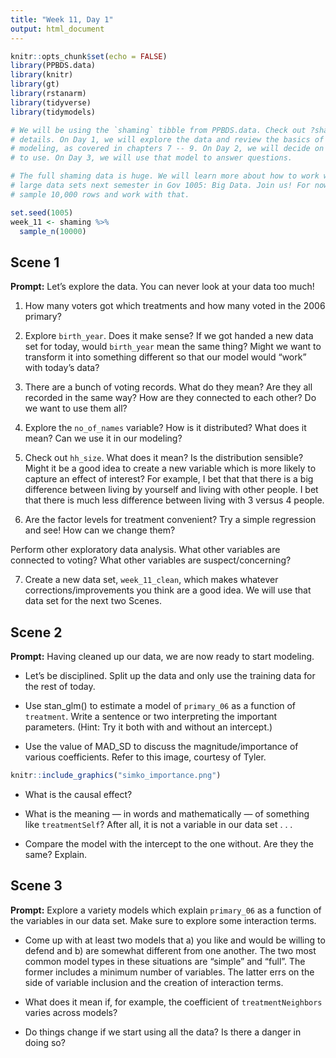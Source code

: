 ```yaml
---
title: "Week 11, Day 1"
output: html_document
---
```


```r
knitr::opts_chunk$set(echo = FALSE)
library(PPBDS.data)
library(knitr)
library(gt)
library(rstanarm)
library(tidyverse)
library(tidymodels)

# We will be using the `shaming` tibble from PPBDS.data. Check out ?shaming for
# details. On Day 1, we will explore the data and review the basics of Bayesian
# modeling, as covered in chapters 7 -- 9. On Day 2, we will decide on a model
# to use. On Day 3, we will use that model to answer questions.

# The full shaming data is huge. We will learn more about how to work with such
# large data sets next semester in Gov 1005: Big Data. Join us! For now, let's
# sample 10,000 rows and work with that.

set.seed(1005)
week_11 <- shaming %>% 
  sample_n(10000)
```

## Scene 1

**Prompt:** Let's explore the data. You can never look at your data too much!

1) How many voters got which treatments and how many voted in the 2006 primary? 

2) Explore `birth_year`. Does it make sense? If we got handed a new data set for today, would `birth_year` mean the same thing? Might we want to transform it into something different so that our model would "work" with today's data?

3) There are a bunch of voting records. What do they mean? Are they all recorded in the same way? How are they connected to each other? Do we want to use them all?

4) Explore the `no_of_names` variable? How is it distributed? What does it mean? Can we use it in our modeling?

5) Check out `hh_size`. What does it mean? Is the distribution sensible? Might it be a good idea to create a new variable which is more likely to capture an effect of interest? For example, I bet that that there is a big difference between living by yourself and living with other people. I bet that there is much less difference between living with 3 versus 4 people.

6) Are the factor levels for treatment convenient? Try a simple regression and see! How can we change them?

Perform other exploratory data analysis.  What other variables are connected to voting? What other variables are suspect/concerning?

7) Create a new data set, `week_11_clean`, which makes whatever corrections/improvements you think are a good idea. We will use that data set for the next two Scenes.



## Scene 2

**Prompt:** Having cleaned up our data, we are now ready to start modeling. 

* Let's be disciplined. Split up the data and only use the training data for the rest of today. 

* Use stan_glm() to estimate a model of `primary_06` as a function of `treatment`. Write a sentence or two interpreting the important parameters. (Hint: Try it both with and without an intercept.)

* Use the value of MAD_SD to discuss the magnitude/importance of various coefficients. Refer to this image, courtesy of Tyler.

```r
knitr::include_graphics("simko_importance.png")
```

* What is the causal effect?

* What is the meaning --- in words and mathematically --- of something like `treatmentSelf`? After all, it is not a variable in our data set . . .

* Compare the model with the intercept to the one without. Are they the same? Explain.



## Scene 3

**Prompt:** Explore a variety models which explain `primary_06` as a function of the variables in our data set. Make sure to explore some interaction terms. 

* Come up with at least two models that a) you like and would be willing to defend and b) are somewhat different from one another. The two most common model types in these situations are "simple" and "full". The former includes a minimum number of variables. The latter errs on the side of variable inclusion and the creation of interaction terms.

* What does it mean if, for example, the coefficient of `treatmentNeighbors` varies across models? 
* Do things change if we start using all the data? Is there a danger in doing so?

